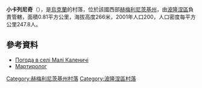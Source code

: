 {{coord|50|4|32|N|27|17|1|E|scale:100000|display=title}}

'''小卡列尼奇'''（{{lang-uk|Малі Каленичі}}），是[[烏克蘭|烏克蘭]]的村落，位於該國西部[[赫梅利尼茨基州|赫梅利尼茨基州]]，由[[波隆涅區|波隆涅區]]負責管轄，面積0.81平方公里，海拔高度266米，2001年人口200，人口密度每平方公里247.8人。

==參考資料==
* [http://weather.in.ua/ua/hmel'nickaja/14780 Погода в селі Малі Каленичі]{{Wayback|url=http://weather.in.ua/ua/hmel%27nickaja/14780 |date=20111220092129 }}
* [https://web.archive.org/web/20140310184645/http://memorialholodomors.org.ua/PDF/Khmelnytsky/%D0%9F%D0%BE%D0%BB%D0%BE%D0%BD%D1%81%D1%8C%D0%BA%D0%B8%D0%B9%20%D1%80%D0%B0%D0%B9%D0%BE%D0%BD.pdf Мартиролог]

{{DEFAULTSORT:Малі Каленичі}}
[[Category:赫梅利尼茨基州村落|Category:赫梅利尼茨基州村落]]
[[Category:波隆涅區村落|Category:波隆涅區村落]]


{{Khmelnytskyi-geo-stub}}